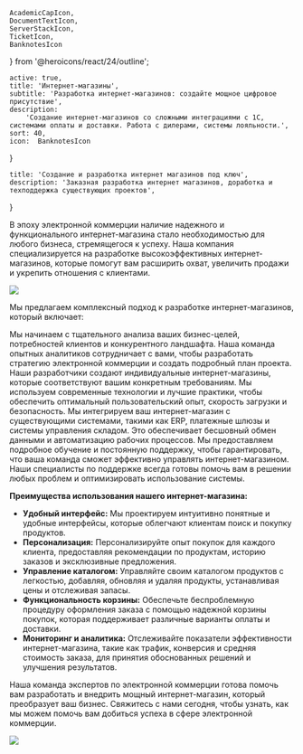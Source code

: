     AcademicCapIcon,
    DocumentTextIcon,
    ServerStackIcon,
    TicketIcon,
    BanknotesIcon
} from '@heroicons/react/24/outline';

    active: true,
    title: 'Интернет-магазины',
    subtitle: 'Разработка интернет-магазинов: создайте мощное цифровое присутствие',
    description:
        'Создание интернет-магазинов со сложными интеграциями с 1С, системами оплаты и доставки. Работа с дилерами, системы лояльности.',
    sort: 40,
    icon:  BanknotesIcon
}

    title: 'Создание и разработка интернет магазинов под ключ',
    description: 'Заказная разработка интернет магазинов, доработка и техподдержка существующих проектов',
}

В эпоху электронной коммерции наличие надежного и функционального интернет-магазина стало необходимостью для любого бизнеса, стремящегося к успеху. Наша компания специализируется на разработке высокоэффективных интернет-магазинов, которые помогут вам расширить охват, увеличить продажи и укрепить отношения с клиентами.

![](./im.jpg)

Мы предлагаем комплексный подход к разработке интернет-магазинов, который включает:

<FeaturesList title="" className="lg:grid-cols-2">
    <FeatureListItem title="Анализ и планирование" icon={DocumentTextIcon}>
        Мы начинаем с тщательного анализа ваших бизнес-целей, потребностей клиентов и конкурентного ландшафта. Наша команда опытных аналитиков сотрудничает с вами, чтобы разработать стратегию электронной коммерции и создать подробный план проекта.
    </FeatureListItem>
    <FeatureListItem title="Проектирование и разработка" icon={TicketIcon}>
        Наши разработчики создают индивидуальные интернет-магазины, которые соответствуют вашим конкретным требованиям. Мы используем современные технологии и лучшие практики, чтобы обеспечить оптимальный пользовательский опыт, скорость загрузки и безопасность.
    </FeatureListItem>
    <FeatureListItem title="Интеграция" icon={ServerStackIcon}>
        Мы интегрируем ваш интернет-магазин с существующими системами, такими как ERP, платежные шлюзы и системы управления складом. Это обеспечивает бесшовный обмен данными и автоматизацию рабочих процессов.
    </FeatureListItem>
    <FeatureListItem title="Обучение и поддержка" icon={AcademicCapIcon}>
        Мы предоставляем подробное обучение и постоянную поддержку, чтобы гарантировать, что ваша команда сможет эффективно управлять интернет-магазином. Наши специалисты по поддержке всегда готовы помочь вам в решении любых проблем и оптимизировать использование системы.
    </FeatureListItem>
</FeaturesList>

**Преимущества использования нашего интернет-магазина:**

* **Удобный интерфейс:** Мы проектируем интуитивно понятные и удобные интерфейсы, которые облегчают клиентам поиск и покупку продуктов.
* **Персонализация:** Персонализируйте опыт покупок для каждого клиента, предоставляя рекомендации по продуктам, историю заказов и эксклюзивные предложения.
* **Управление каталогом:** Управляйте своим каталогом продуктов с легкостью, добавляя, обновляя и удаляя продукты, устанавливая цены и отслеживая запасы.
* **Функциональность корзины:** Обеспечьте беспроблемную процедуру оформления заказа с помощью надежной корзины покупок, которая поддерживает различные варианты оплаты и доставки.
* **Мониторинг и аналитика:** Отслеживайте показатели эффективности интернет-магазина, такие как трафик, конверсия и средняя стоимость заказа, для принятия обоснованных решений и улучшения результатов.

Наша команда экспертов по электронной коммерции готова помочь вам разработать и внедрить мощный интернет-магазин, который преобразует ваш бизнес. Свяжитесь с нами сегодня, чтобы узнать, как мы можем помочь вам добиться успеха в сфере электронной коммерции.

<Principles/>

![](./pilot.jpg)



